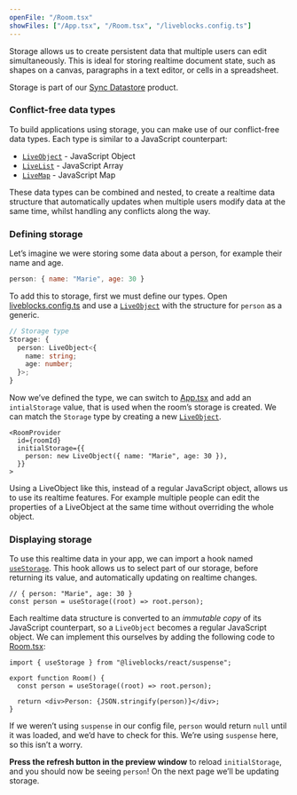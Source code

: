 ```yaml
---
openFile: "/Room.tsx"
showFiles: ["/App.tsx", "/Room.tsx", "/liveblocks.config.ts"]
---
```


Storage allows us to create persistent data that multiple users can edit
simultaneously. This is ideal for storing realtime document state, such as
shapes on a canvas, paragraphs in a text editor, or cells in a spreadsheet.

<Banner>

Storage is part of our [Sync Datastore](/docs/platform/sync-datastore) product.

</Banner>

### Conflict-free data types

To build applications using storage, you can make use of our conflict-free data
types. Each type is similar to a JavaScript counterpart:

- [`LiveObject`][] - JavaScript Object
- [`LiveList`][] - JavaScript Array
- [`LiveMap`][] - JavaScript Map

These data types can be combined and nested, to create a realtime data structure
that automatically updates when multiple users modify data at the same time,
whilst handling any conflicts along the way.

### Defining storage

Let’s imagine we were storing some data about a person, for example their name
and age.

```js
person: { name: "Marie", age: 30 }
```

To add this to storage, first we must define our types. Open
[liveblocks.config.ts][] and use a [`LiveObject`][] with the structure for
`person` as a generic.

```ts modifyTutorialFile="/liveblocks.config.ts"
// Storage type
Storage: {
  person: LiveObject<{
    name: string;
    age: number;
  }>;
}
```

Now we’ve defined the type, we can switch to [App.tsx][] and add an
`intialStorage` value, that is used when the room’s storage is created. We can
match the `Storage` type by creating a new [`LiveObject`][].

```tsx highlight="3-5" modifyTutorialFile="/App.tsx"
<RoomProvider
  id={roomId}
  initialStorage={{
    person: new LiveObject({ name: "Marie", age: 30 }),
  }}
>
```

Using a LiveObject like this, instead of a regular JavaScript object, allows us
to use its realtime features. For example multiple people can edit the
properties of a LiveObject at the same time without overriding the whole object.

### Displaying storage

To use this realtime data in your app, we can import a hook named
[`useStorage`][]. This hook allows us to select part of our storage, before
returning its value, and automatically updating on realtime changes.

```tsx
// { person: "Marie", age: 30 }
const person = useStorage((root) => root.person);
```

Each realtime data structure is converted to an _immutable copy_ of its
JavaScript counterpart, so a `LiveObject` becomes a regular JavaScript object.
We can implement this ourselves by adding the following code to [Room.tsx][]:

```tsx modifyTutorialFile="/Room.tsx"
import { useStorage } from "@liveblocks/react/suspense";

export function Room() {
  const person = useStorage((root) => root.person);

  return <div>Person: {JSON.stringify(person)}</div>;
}
```

<Banner title="Without suspense">

If we weren’t using `suspense` in our config file, `person` would return `null`
until it was loaded, and we’d have to check for this. We’re using `suspense`
here, so this isn’t a worry.

</Banner>

**Press the refresh button in the preview window** to reload `initialStorage`,
and you should now be seeing `person`! On the next page we’ll be updating
storage.

[`liveobject`]: /docs/api-reference/liveblocks-client#LiveObject
[`livelist`]: /docs/api-reference/liveblocks-client#LiveList
[`livemap`]: /docs/api-reference/liveblocks-client#LiveMap
[`usestorage`]: /docs/api-reference/liveblocks-react#useStorage
[liveblocks.config.ts]: #/liveblocks.config.ts
[app.tsx]: #/App.tsx
[room.tsx]: #/Room.tsx
